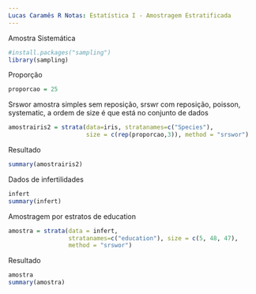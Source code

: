 ```yaml
---
Lucas Caramês R Notas: Estatística I - Amostragem Estratificada
---
```


Amostra Sistemática
```r
#install.packages("sampling")
library(sampling)
```
Proporção
```r
proporcao = 25
```
Srswor amostra simples sem reposição, srswr com reposição, poisson, 
systematic, a ordem de size é que está no conjunto de dados
```r
amostrairis2 = strata(data=iris, stratanames=c("Species"),
                      size = c(rep(proporcao,3)), method = "srswor")
```
Resultado
```r
summary(amostrairis2)
```

Dados de infertilidades
```r
infert
summary(infert)
```

Amostragem por estratos de education
```r
amostra = strata(data = infert,
                 stratanames=c("education"), size = c(5, 48, 47),
                 method = "srswor")
```

Resultado
```r
amostra
summary(amostra)
```




